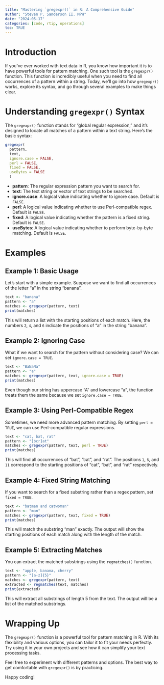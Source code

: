 ```yaml
---
title: "Mastering `gregexpr()` in R: A Comprehensive Guide"
author: "Steven P. Sanderson II, MPH"
date: "2024-05-17"
categories: [code, rtip, operations]
toc: TRUE
---
```


# Introduction

If you've ever worked with text data in R, you know how important it is to have powerful tools for pattern matching. One such tool is the `gregexpr()` function. This function is incredibly useful when you need to find all occurrences of a pattern within a string. Today, we'll go into how `gregexpr()` works, explore its syntax, and go through several examples to make things clear.

# Understanding `gregexpr()` Syntax

The `gregexpr()` function stands for "global regular expression," and it's designed to locate all matches of a pattern within a text string. Here’s the basic syntax:

```R
gregexpr(
  pattern, 
  text, 
  ignore.case = FALSE, 
  perl = FALSE, 
  fixed = FALSE, 
  useBytes = FALSE
  )
```

- **pattern**: The regular expression pattern you want to search for.
- **text**: The text string or vector of text strings to be searched.
- **ignore.case**: A logical value indicating whether to ignore case. Default is `FALSE`.
- **perl**: A logical value indicating whether to use Perl-compatible regex. Default is `FALSE`.
- **fixed**: A logical value indicating whether the pattern is a fixed string. Default is `FALSE`.
- **useBytes**: A logical value indicating whether to perform byte-by-byte matching. Default is `FALSE`.

# Examples

## Example 1: Basic Usage

Let's start with a simple example. Suppose we want to find all occurrences of the letter "a" in the string "banana".

```r
text <- "banana"
pattern <- "a"
matches <- gregexpr(pattern, text)
print(matches)
```

This will return a list with the starting positions of each match. Here, the numbers `2`, `4`, and `6` indicate the positions of "a" in the string "banana".

## Example 2: Ignoring Case

What if we want to search for the pattern without considering case? We can set `ignore.case = TRUE`.

```r
text <- "BaNaNa"
pattern <- "a"
matches <- gregexpr(pattern, text, ignore.case = TRUE)
print(matches)
```

Even though our string has uppercase "A" and lowercase "a", the function treats them the same because we set `ignore.case = TRUE`.

## Example 3: Using Perl-Compatible Regex

Sometimes, we need more advanced pattern matching. By setting `perl = TRUE`, we can use Perl-compatible regular expressions.

```r
text <- "cat, bat, rat"
pattern <- "[bcr]at"
matches <- gregexpr(pattern, text, perl = TRUE)
print(matches)
```

This will find all occurrences of "bat", "cat", and "rat". The positions `1`, `6`, and `11` correspond to the starting positions of "cat", "bat", and "rat" respectively.

## Example 4: Fixed String Matching

If you want to search for a fixed substring rather than a regex pattern, set `fixed = TRUE`.

```r
text <- "batman and catwoman"
pattern <- "man"
matches <- gregexpr(pattern, text, fixed = TRUE)
print(matches)
```

This will match the substring "man" exactly. The output will show the starting positions of each match along with the length of the match.

## Example 5: Extracting Matches

You can extract the matched substrings using the `regmatches()` function.

```r
text <- "apple, banana, cherry"
pattern <- "[a-z]{5}"
matches <- gregexpr(pattern, text)
extracted <- regmatches(text, matches)
print(extracted)
```

This will extract all substrings of length 5 from the text. The output will be a list of the matched substrings.

# Wrapping Up

The `gregexpr()` function is a powerful tool for pattern matching in R. With its flexibility and various options, you can tailor it to fit your needs perfectly. Try using it in your own projects and see how it can simplify your text processing tasks.

Feel free to experiment with different patterns and options. The best way to get comfortable with `gregexpr()` is by practicing. 

Happy coding!